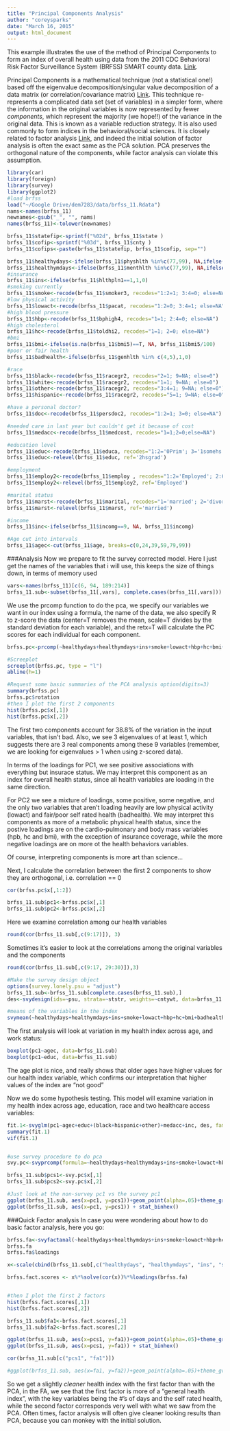 ```yaml
---
title: "Principal Components Analysis"
author: "coreysparks"
date: "March 16, 2015"
output: html_document
---
```


This example illustrates the use of the method of Principal Components to form an index of overall health using data from the 2011 CDC Behavioral Risk Factor Surveillance System (BRFSS) SMART county data. [Link](http://www.cdc.gov/brfss/smart/smart_2011.htm). 

Principal Components is a mathematical technique (not a statistical one!) based off the eigenvalue decomposition/singular value decomposition of a data matrix (or correlation/covariance matrix) [Link](http://en.wikipedia.org/wiki/Singular_value_decomposition). This technique re-represents a complicated data set (set of variables) in a simpler form, where the information in the original variables is now represented by fewer *components*, which represent the majority (we hope!!) of the variance in the original data. This is known as a variable reduction strategy.  It is also used commonly to form indices in the behavioral/social sciences. It is closely related to factor analysis [Link](http://en.wikipedia.org/wiki/Factor_analysis), and indeed the initial solution of factor analysis is often the exact same as the PCA solution. PCA preserves the orthogonal nature of the components, while factor analysis can violate this assumption. 


```r
library(car)
library(foreign)
library(survey)
library(ggplot2)
#load brfss
load("~/Google Drive/dem7283/data/brfss_11.Rdata")
nams<-names(brfss_11)
newnames<-gsub("_", "", nams)
names(brfss_11)<-tolower(newnames)

brfss_11$statefip<-sprintf("%02d", brfss_11$state )
brfss_11$cofip<-sprintf("%03d", brfss_11$cnty )
brfss_11$cofips<-paste(brfss_11$statefip, brfss_11$cofip, sep="")

brfss_11$healthydays<-ifelse(brfss_11$physhlth %in%c(77,99), NA,ifelse(brfss_11$physhlth==88,0, brfss_11$physhlth))
brfss_11$healthymdays<-ifelse(brfss_11$menthlth %in%c(77,99), NA,ifelse(brfss_11$menthlth==88,0, brfss_11$menthlth))
#insurance
brfss_11$ins<-ifelse(brfss_11$hlthpln1==1,1,0)
#smoking currently
brfss_11$smoke<-recode(brfss_11$smoker3, recodes="1:2=1; 3:4=0; else=NA")
#low physical activity
brfss_11$lowact<-recode(brfss_11$pacat, recodes="1:2=0; 3:4=1; else=NA")
#high blood pressure
brfss_11$hbp<-recode(brfss_11$bphigh4, recodes="1=1; 2:4=0; else=NA")
#high cholesterol
brfss_11$hc<-recode(brfss_11$toldhi2, recodes="1=1; 2=0; else=NA")
#bmi
brfss_11$bmi<-ifelse(is.na(brfss_11$bmi5)==T, NA, brfss_11$bmi5/100)
#poor or fair health
brfss_11$badhealth<-ifelse(brfss_11$genhlth %in% c(4,5),1,0)

#race
brfss_11$black<-recode(brfss_11$racegr2, recodes="2=1; 9=NA; else=0")
brfss_11$white<-recode(brfss_11$racegr2, recodes="1=1; 9=NA; else=0")
brfss_11$other<-recode(brfss_11$racegr2, recodes="3:4=1; 9=NA; else=0")
brfss_11$hispanic<-recode(brfss_11$racegr2, recodes="5=1; 9=NA; else=0")

#have a personal doctor?
brfss_11$doc<-recode(brfss_11$persdoc2, recodes="1:2=1; 3=0; else=NA")

#needed care in last year but couldn't get it because of cost
brfss_11$medacc<-recode(brfss_11$medcost, recodes="1=1;2=0;else=NA")

#education level
brfss_11$educ<-recode(brfss_11$educa, recodes="1:2='0Prim'; 3='1somehs'; 4='2hsgrad'; 5='3somecol'; 6='4colgrad';9=NA", as.factor.result=T)
brfss_11$educ<-relevel(brfss_11$educ, ref='2hsgrad')

#employment
brfss_11$employ2<-recode(brfss_11$employ , recodes="1:2='Employed'; 2:6='nilf'; 7='retired'; 8='unable'; else=NA", as.factor.result=T)
brfss_11$employ2<-relevel(brfss_11$employ2, ref='Employed')

#marital status
brfss_11$marst<-recode(brfss_11$marital, recodes="1='married'; 2='divorced'; 3='widowed'; 4='separated'; 5='nm';6='cohab'; else=NA", as.factor.result=T)
brfss_11$marst<-relevel(brfss_11$marst, ref='married')

#income
brfss_11$inc<-ifelse(brfss_11$incomg==9, NA, brfss_11$incomg)

#Age cut into intervals
brfss_11$agec<-cut(brfss_11$age, breaks=c(0,24,39,59,79,99))

```


###Analysis
Now we prepare to fit the survey corrected model. Here I just get the names of the variables that i will use, this keeps the size of things down, in terms of memory used

```r
vars<-names(brfss_11)[c(6, 94, 189:214)]
brfss_11.sub<-subset(brfss_11[,vars], complete.cases(brfss_11[,vars]))

```

We use the prcomp function to do the pca, we specify our variables we want in our index using a formula, the name of the data, we also specify R to z-score the data (center=T removes the mean, scale=T divides by the standard deviation for each variable), and the retx=T will calculate the PC scores for each individual for each component.

```r
brfss.pc<-prcomp(~healthydays+healthymdays+ins+smoke+lowact+hbp+hc+bmi+badhealth,data=brfss_11.sub, center=T, scale=T, retx=T)

#Screeplot
screeplot(brfss.pc, type = "l")
abline(h=1)

#Request some basic summaries of the PCA analysis option(digits=3)
summary(brfss.pc)
brfss.pc$rotation
#then I plot the first 2 components
hist(brfss.pc$x[,1])
hist(brfss.pc$x[,2])
```

The first two components account for 38.8% of the variation in the input variables, that isn't bad. Also, we see 3 eigenvalues of at least 1, which suggests there are 3 real components among these 9 variables (remember, we are looking for eigenvalues > 1 when using z-scored data). 

In terms of the loadings for PC1, we see positive associations with everything but insurace status. We may interpret this component as an index for overall health status, since all health variables are loading in the same direction.  

For PC2 we see a mixture of loadings, some positive, some negative, and the only two variables that aren't loading heavily are low physical activity (lowact) and fair/poor self rated health (badhealth). We may interpret this components as more of a metabolic physical  health status, since the postive loadings are on the cardio-pulmonary and body mass variables (hpb, hc and bmi), with the exception of insurance coverage, while the more negative loadings are on more ot the health behaviors variables. 

Of course, interpreting components is more art than science...


Next, I calculate the correlation between the first 2 components to show they are orthogonal, i.e. correlation == 0

```r

cor(brfss.pc$x[,1:2])

brfss_11.sub$pc1<-brfss.pc$x[,1]
brfss_11.sub$pc2<-brfss.pc$x[,2]
```

Here we examine correlation among our health variables

```r
round(cor(brfss_11.sub[,c(9:17)]), 3)
```


Sometimes it's easier to look at the correlations among the original variables and the components
```r
round(cor(brfss_11.sub[,c(9:17, 29:30)]),3)

```


```r
#Make the survey design object
options(survey.lonely.psu = "adjust")
brfss_11.sub<-brfss_11.sub[complete.cases(brfss_11.sub),]
des<-svydesign(ids=~psu, strata=~ststr, weights=~cntywt, data=brfss_11.sub , nest=T)

#means of the variables in the index
svymean(~healthydays+healthymdays+ins+smoke+lowact+hbp+hc+bmi+badhealth, des, estimate.only=T )
```

The first analysis will look at variation in my health index across age, and work status:
```r
boxplot(pc1~agec, data=brfss_11.sub)
boxplot(pc1~educ, data=brfss_11.sub)

```

The age plot is nice, and really shows that older ages have higher values for our health index variable, which confirms our interpretation that higher values of the index are "not good"

Now we do some hypothesis testing. This model will examine variation in my health index across age, education, race and two healthcare access variables:

```r
fit.1<-svyglm(pc1~agec+educ+(black+hispanic+other)+medacc+inc, des, family=gaussian)
summary(fit.1)
vif(fit.1)


#use survey procedure to do pca
svy.pc<-svyprcomp(formula=~healthydays+healthymdays+ins+smoke+lowact+hbp+hc+bmi+badhealth, center=T, scale.=T,scores=T, des)

brfss_11.sub$pcs1<-svy.pc$x[,1]
brfss_11.sub$pcs2<-svy.pc$x[,2]

#Just look at the non-survey pc1 vs the survey pc1
ggplot(brfss_11.sub, aes(x=pc1, y=pcs1))+geom_point(alpha=.05)+theme_gray()
ggplot(brfss_11.sub, aes(x=pc1, y=pcs1)) + stat_binhex()
```

###Quick Factor analysis
In case you were wondering about how to do basic factor analysis, here you go:

```r

brfss.fa<-svyfactanal(~healthydays+healthymdays+ins+smoke+lowact+hbp+hc+bmi+badhealth, factors=3 , design=des, n="effective", rotation="varimax")
brfss.fa
brfss.fa$loadings

x<-scale(cbind(brfss_11.sub[,c("healthydays", "healthymdays", "ins", "smoke", "lowact", "hbp", "hc", "bmi", "badhealth")]))

brfss.fact.scores <- x%*%solve(cor(x))%*%loadings(brfss.fa)


#then I plot the first 2 factors
hist(brfss.fact.scores[,1])
hist(brfss.fact.scores[,2])

brfss_11.sub$fa1<-brfss.fact.scores[,1]
brfss_11.sub$fa2<-brfss.fact.scores[,2]

ggplot(brfss_11.sub, aes(x=pcs1, y=fa1))+geom_point(alpha=.05)+theme_gray()
ggplot(brfss_11.sub, aes(x=pcs1, y=fa1)) + stat_binhex()

cor(brfss_11.sub[c("pcs1", "fa1")])

#ggplot(brfss_11.sub, aes(x=fa1, y=fa2))+geom_point(alpha=.05)+theme_gray()
```

So we get a slightly *cleaner* health index with the first factor than with the PCA, in the FA, we see that the first factor is more of a "general health index", with the key variables being the #'s of days and the self rated health, while the second factor corresponds very well with what we saw from the PCA. Often times, factor analysis will often give cleaner looking results than PCA, because you can monkey with the initial solution.